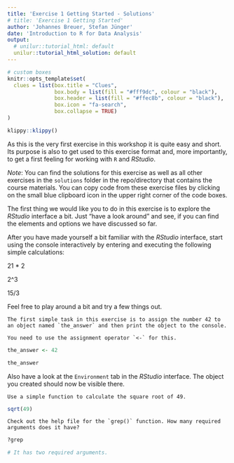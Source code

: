 ```yaml
---
title: 'Exercise 1 Getting Started - Solutions'
# title: 'Exercise 1 Getting Started'
author: 'Johannes Breuer, Stefan Jünger'
date: 'Introduction to R for Data Analysis'
output:
  # unilur::tutorial_html: default
  unilur::tutorial_html_solution: default
---
```


```r
# custom boxes
knitr::opts_template$set(
  clues = list(box.title = "Clues",
               box.body = list(fill = "#fff9dc", colour = "black"),
               box.header = list(fill = "#ffec8b", colour = "black"),
               box.icon = "fa-search",
               box.collapse = TRUE)
)
```

```r
klippy::klippy()
```

As this is the very first exercise in this workshop it is quite easy and short. Its purpose is also to get used to this exercise format and, more importantly, to get a first feeling for working with `R` and *RStudio*.

*Note*: You can find the solutions for this exercise as well as all other exercises in the `solutions` folder in the repo/directory that contains the course materials. You can copy code from these exercise files by clicking on the small blue clipboard icon in the upper right corner of the code boxes.

The first thing we would like you to do in this exercise is to explore the *RStudio* interface a bit. Just "have a look around" and see, if you can find the elements and options we have discussed so far.

After you have made yourself a bit familiar with the *RStudio* interface, start using the console interactively by entering and executing the following simple calculations:

21 * 2

2^3

15/3

Feel free to play around a bit and try a few things out.

```block
The first simple task in this exercise is to assign the number 42 to an object named `the_answer` and then print the object to the console.
```

```block
You need to use the assignment operator `<-` for this.
```

```r
the_answer <- 42

the_answer
```

Also have a look at the `Environment` tab in the *RStudio* interface. The object you created should now be visible there.

```block
Use a simple function to calculate the square root of 49.
```

```r
sqrt(49)
```

```block
Check out the help file for the `grep()` function. How many required arguments does it have?
```

```r
?grep

# It has two required arguments.
```
